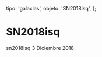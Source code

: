 
  tipo: 'galaxias',
  objeto: 'SN2018isq',
};

# SN2018isq

<Imagen
  src="registro/sn2018-isq_20181203_2018isq_20181203_gjcb.jpg"
  fecha="20181203"
/>

sn2018isq 3 Diciembre 2018